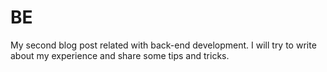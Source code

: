 # BE

My second blog post related with back-end development. I will try to write about my experience and share some tips and tricks.
